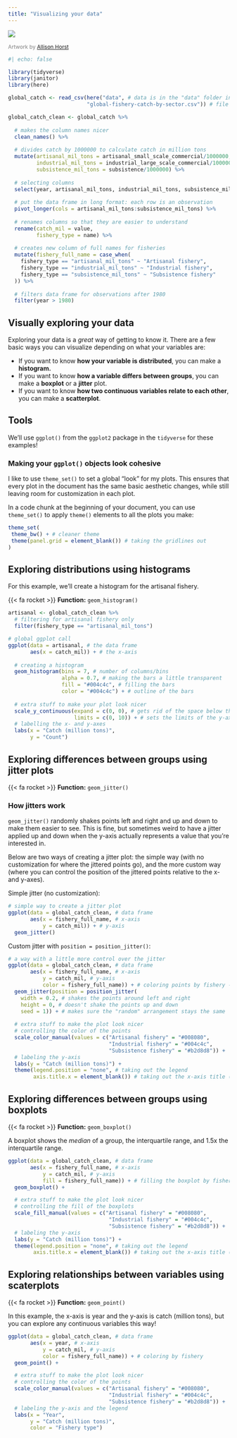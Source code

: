 ```yaml
---
title: "Visualizing your data"
---
```


![](images/352c905d-7be3-4808-9514-1fac3b0fe2fc_rw_1920.png){fig-align="center"}

[Artwork by [Allison Horst](https://twitter.com/allison_horst)]{style="color: grey; font-size: 12px"} 

```r
#| echo: false

library(tidyverse)
library(janitor)
library(here)

global_catch <- read_csv(here("data", # data is in the "data" folder in this repository
                         "global-fishery-catch-by-sector.csv")) # file name

global_catch_clean <- global_catch %>% 
  
  # makes the column names nicer
  clean_names() %>% 
  
  # divides catch by 1000000 to calculate catch in million tons
  mutate(artisanal_mil_tons = artisanal_small_scale_commercial/1000000,
         industrial_mil_tons = industrial_large_scale_commercial/1000000,
         subsistence_mil_tons = subsistence/1000000) %>% 
  
  # selecting columns
  select(year, artisanal_mil_tons, industrial_mil_tons, subsistence_mil_tons) %>% 
  
  # put the data frame in long format: each row is an observation
  pivot_longer(cols = artisanal_mil_tons:subsistence_mil_tons) %>% 
  
  # renames columns so that they are easier to understand
  rename(catch_mil = value,
         fishery_type = name) %>% 
  
  # creates new column of full names for fisheries
  mutate(fishery_full_name = case_when(
    fishery_type == "artisanal_mil_tons" ~ "Artisanal fishery",
    fishery_type == "industrial_mil_tons" ~ "Industrial fishery",
    fishery_type == "subsistence_mil_tons" ~ "Subsistence fishery"
  )) %>% 
  
  # filters data frame for observations after 1980
  filter(year > 1980)
```



## Visually exploring your data

Exploring your data is a _great_ way of getting to know it. There are a few basic ways you can visualize depending on what your variables are:  

- If you want to know **how your variable is distributed**, you can make a **histogram.**  
- If you want to know **how a variable differs between groups**, you can make a **boxplot** or a **jitter** plot.  
- If you want to know **how two continuous variables relate to each other**, you can make a **scatterplot**.  

## Tools

We'll use `ggplot()` from the `ggplot2` package in the `tidyverse` for these examples!

:::{.callout-note}
### Making your `ggplot()` objects look cohesive

I like to use `theme_set()` to set a global "look" for my plots. This ensures that every plot in the document has the same basic aesthetic changes, while still leaving room for customization in each plot.  

In a code chunk at the beginning of your document, you can use `theme_set()` to apply `theme()` elements to all the plots you make:

```r
theme_set(
 theme_bw() + # cleaner theme
 theme(panel.grid = element_blank()) # taking the gridlines out
)
```

:::

## Exploring distributions using histograms

For this example, we'll create a histogram for the artisanal fishery.  

{{< fa rocket >}} **Function:** `geom_histogram()`  

```r
artisanal <- global_catch_clean %>% 
  # filtering for artisanal fishery only
  filter(fishery_type == "artisanal_mil_tons")

# global ggplot call
ggplot(data = artisanal, # the data frame
       aes(x = catch_mil)) + # the x-axis
  
  # creating a histogram
  geom_histogram(bins = 7, # number of columns/bins
                 alpha = 0.7, # making the bars a little transparent
                 fill = "#004c4c", # filling the bars 
                 color = "#004c4c") + # outline of the bars
  
  # extra stuff to make your plot look nicer
  scale_y_continuous(expand = c(0, 0), # gets rid of the space below the bars
                     limits = c(0, 10)) + # sets the limits of the y-axis 
  # labelling the x- and y-axes
  labs(x = "Catch (million tons)",
       y = "Count")
```

## Exploring differences between groups using jitter plots

{{< fa rocket >}} **Function:** `geom_jitter()`  

:::{.callout-note}
### How jitters work
`geom_jitter()` randomly shakes points left and right and up and down to make them easier to see. This is fine, but sometimes weird to have a jitter applied up and down when the y-axis actually represents a value that you're interested in.  

Below are two ways of creating a jitter plot: the simple way (with no customization for where the jittered points go), and the more custom way (where you can control the position of the jittered points relative to the x- and y-axes).
:::

Simple jitter (no customization):

```r
# simple way to create a jitter plot
ggplot(data = global_catch_clean, # data frame
       aes(x = fishery_full_name, # x-axis
           y = catch_mil)) + # y-axis
  geom_jitter()
```

Custom jitter with `position = position_jitter()`: 

```r
# a way with a little more control over the jitter
ggplot(data = global_catch_clean, # data frame
       aes(x = fishery_full_name, # x-axis
           y = catch_mil, # y-axis
           color = fishery_full_name)) + # coloring points by fishery - this is required for the scale_color_manual code to work!
  geom_jitter(position = position_jitter(
    width = 0.2, # shakes the points around left and right 
    height = 0, # doesn't shake the points up and down
    seed = 1)) + # makes sure the "random" arrangement stays the same
 
  # extra stuff to make the plot look nicer
  # controlling the color of the points
  scale_color_manual(values = c("Artisanal fishery" = "#008080",
                                "Industrial fishery" = "#004c4c",
                                "Subsistence fishery" = "#b2d8d8")) +
  # labeling the y-axis
  labs(y = "Catch (million tons)") +
  theme(legend.position = "none", # taking out the legend
        axis.title.x = element_blank()) # taking out the x-axis title (redundant)
```

## Exploring differences between groups using boxplots

{{< fa rocket >}} **Function:** `geom_boxplot()`  

A boxplot shows the _median_ of a group, the interquartile range, and 1.5x the interquartile range.

```r
ggplot(data = global_catch_clean, # data frame
       aes(x = fishery_full_name, # x-axis
           y = catch_mil, # y-axis
           fill = fishery_full_name)) + # filling the boxplot by fishery, again needed for the scale_fill_manual code to work!
  geom_boxplot() +

  # extra stuff to make the plot look nicer
  # controlling the fill of the boxplots
  scale_fill_manual(values = c("Artisanal fishery" = "#008080",
                                "Industrial fishery" = "#004c4c",
                                "Subsistence fishery" = "#b2d8d8")) +
  # labeling the y-axis
  labs(y = "Catch (million tons)") +
  theme(legend.position = "none", # taking out the legend
        axis.title.x = element_blank()) # taking out the x-axis title (redundant)
```

## Exploring relationships between variables using scaterplots

{{< fa rocket >}} **Function:** `geom_point()`  

In this example, the x-axis is year and the y-axis is catch (million tons), but you can explore any continuous variables this way!

```r
ggplot(data = global_catch_clean, # data frame
       aes(x = year, # x-axis
           y = catch_mil, # y-axis
           color = fishery_full_name)) + # coloring by fishery 
  geom_point() +

  # extra stuff to make the plot look nicer
  # controlling the color of the points
  scale_color_manual(values = c("Artisanal fishery" = "#008080",
                                "Industrial fishery" = "#004c4c",
                                "Subsistence fishery" = "#b2d8d8")) +
  # labeling the y-axis and the legend
  labs(x = "Year",
       y = "Catch (million tons)",
       color = "Fishery type") 
```



